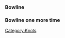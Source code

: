 ===Bowline===
{{Gallery
|width=180
|height=135
|lines=0
|Image:DSCF0017.jpg|
|Image:DSCF0018.jpg|
|Image:DSCF0019.jpg|
|Image:DSCF0020.jpg|
|Image:DSCF0021.jpg|
|Image:DSCF0022.jpg|
}}

===Bowline one more time===
{{Gallery
|width=180
|height=135
|lines=0
|Image:DSCF0023.jpg|
|Image:DSCF0025.jpg|
|Image:DSCF0027.jpg|
|Image:DSCF0028.jpg|
|Image:DSCF0029.jpg|
}}


[[Category:Knots]]